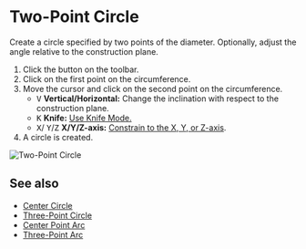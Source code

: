 
# Two-Point Circle

<Reference shortcut='' command='Two-Point Circle' button='Toolbar' />

Create a circle specified by two points of the diameter. Optionally, adjust the angle relative to the construction plane.

1. Click the button <ButtonIcon type="button-two-point-circle" /> on the toolbar.
2. Click on the first point on the circumference.
3. Move the cursor and click on the second point on the circumference.
   - <kbd>V</kbd> **Vertical/Horizontal:** Change the inclination with respect to the construction plane.
   - <kbd>K</kbd> **Knife:** [Use Knife Mode.](./sketching-essentials#use-knife-mode) 
   - <kbd>X</kbd>/ <kbd>Y</kbd>/<kbd>Z</kbd> **X/Y/Z-axis:** [Constrain to the X, Y, or Z-axis](./sketching-essentials#constrain-to-an-axis).
4. A circle is created.

![Two-Point Circle](/img/two-point-circle.gif)

## See also
- [Center Circle](./center-circle)
- [Three-Point Circle](./three-point-circle)
- [Center Point Arc](./center-point-arc)
- [Three-Point Arc](./three-point-arc)















